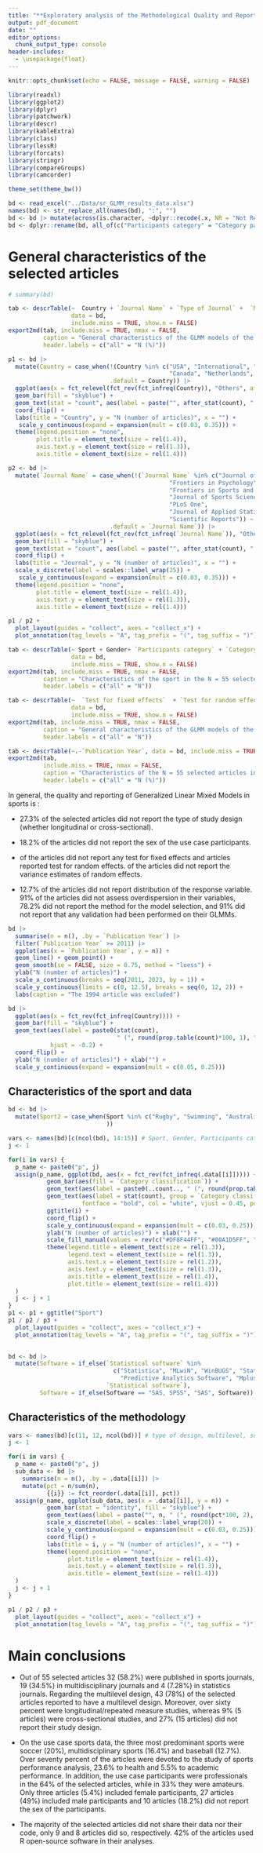 ```yaml
---
title: "**Exploratory analysis of the Methodological Quality and Reporting of GLMM in Sports: a Scoping Review**"
output: pdf_document
date: ""
editor_options: 
  chunk_output_type: console
header-includes:
  - \usepackage{float}
---
```


```r
knitr::opts_chunk$set(echo = FALSE, message = FALSE, warning = FALSE)

library(readxl)
library(ggplot2)
library(dplyr)
library(patchwork)
library(descr)
library(kableExtra)
library(class)
library(lessR)
library(forcats)
library(stringr)
library(compareGroups)
library(camcorder)

theme_set(theme_bw())
```

```r
bd <- read_excel("../Data/sr_GLMM_results_data.xlsx")
names(bd) <- str_replace_all(names(bd), ":", "")
bd <- bd |> mutate(across(is.character, ~dplyr::recode(.x, NR = "Not Reported", .default = .x)))
bd <- dplyr::rename(bd, all_of(c("Participants category" = "Category participants")))
```

# General characteristics of the selected articles

```r
# summary(bd)
```


```r
tab <- descrTable(~  Country + `Journal Name` + `Type of Journal` +  `N (participants)` + `Age (participants)` + `Outcome type` + `Type of design` + `Multilevel (nested design)`,
                  data = bd,
                  include.miss = TRUE, show.n = FALSE)
export2md(tab, include.miss = TRUE, nmax = FALSE,
          caption = "General characteristics of the GLMM models of the N = 55 selected articles in the scoping review, frequencies (percentages) for categorical variables and median (IQR) for continuous variables.",
          header.labels = c("all" = "N (%)"))
```



```r
p1 <- bd |> 
  mutate(Country = case_when(!(Country %in% c("USA", "International", "Australia", "Spain",
                                              "Canada", "Netherlands", "Norway", "UK")) ~ "Others",
                             .default = Country)) |> 
  ggplot(aes(x = fct_relevel(fct_rev(fct_infreq(Country)), "Others", after = 0))) +
  geom_bar(fill = "skyblue") +
  geom_text(stat = "count", aes(label = paste("", after_stat(count), " (", round(after_stat(count)/sum(after_stat(count))*100, 2), "%)")), hjust = 0, size = 4, nudge_y = 0.2) +
  coord_flip() +
  labs(title = "Country", y = "N (number of articles)", x = "") +
   scale_y_continuous(expand = expansion(mult = c(0.03, 0.35))) +
  theme(legend.position = "none",
        plot.title = element_text(size = rel(1.4)),
        axis.text.y = element_text(size = rel(1.3)),
        axis.title = element_text(size = rel(1.4)))

p2 <- bd |> 
  mutate(`Journal Name` = case_when(!(`Journal Name` %in% c("Journal of Quantitative Analysis in Sports",
                                              "Frontiers in Psychology",
                                              "Frontiers in Sports and Active Living",
                                              "Journal of Sports Science and Medicine",
                                              "PLoS One",
                                              "Journal of Applied Statistics",
                                              "Scientific Reports")) ~ "Others",
                             .default = `Journal Name`)) |> 
  ggplot(aes(x = fct_relevel(fct_rev(fct_infreq(`Journal Name`)), "Others", after = 0))) +
  geom_bar(fill = "skyblue") +
  geom_text(stat = "count", aes(label = paste("", after_stat(count), " (", round(after_stat(count)/sum(after_stat(count))*100, 2), "%)")), hjust = 0, size = 4, nudge_y = 0.2) +
  coord_flip() +
  labs(title = "Journal", y = "N (number of articles)", x = "") +
  scale_x_discrete(label = scales::label_wrap(25)) +
   scale_y_continuous(expand = expansion(mult = c(0.03, 0.35))) +
  theme(legend.position = "none",
        plot.title = element_text(size = rel(1.4)),
        axis.text.y = element_text(size = rel(1.3)),
        axis.title = element_text(size = rel(1.4)))

p1 / p2 + 
  plot_layout(guides = "collect", axes = "collect_x") +
  plot_annotation(tag_levels = "A", tag_prefix = "(", tag_suffix = ")")
```


```r
tab <- descrTable(~ Sport + Gender+ `Participants category` + `Category classification`,
                  data = bd,
                  include.miss = TRUE, show.n = FALSE)
export2md(tab, include.miss = TRUE, nmax = FALSE,
          caption = "Characteristics of the sport in the N = 55 selected articles in the scoping review, frequencies (percentages) for categorical variables and median (IQR) for continuous variables.",
          header.labels = c("all" = "N"))
```

```r
tab <- descrTable(~  `Test for fixed effects`  + `Test for random effects` + `Variance estimates of random effects` + `Statistical software` +  `Estimation method` + `Data shared` + `Code shared` + `Variable response distribution` + `Overdispersion evaluation` + `Method of variable selection` + `Method of model selection` + `GLMM Validation`,
                  data = bd,
                  include.miss = TRUE, show.n = FALSE)
export2md(tab, include.miss = TRUE, nmax = FALSE,
          caption = "General characteristics of the GLMM models of the N = 55 selected articles in the scoping review, frequencies (percentages) for categorical variables and median (IQR) for continuous variables.",
          header.labels = c("all" = "N"))
```


```r
tab <- descrTable(~.-`Publication Year`, data = bd, include.miss = TRUE, show.n = FALSE)
export2md(tab, 
          include.miss = TRUE, nmax = FALSE,
          caption = "Characteristics of the N = 55 selected articles in the scoping review, frequencies and percentages.",
          header.labels = c("all" = "N (%)"))
```

In general, the quality and reporting of Generalized Linear Mixed Models in sports is \textbf{\textcolor{red}{poor}}:

- 27.3% of the selected articles did not report the type of study design (whether longitudinal or cross-sectional). 

- 18.2% of the articles did not report the sex of the use case participants.

- \textbf{\textcolor{red}{83.6\%}} of the articles did not report any test for fixed effects and \textbf{\textcolor{red}{NO}} articles reported test for random effects. \textbf{\textcolor{red}{72.7\%}} of the articles did not report the variance estimates of random effects. 

- 12.7% of the articles did not report distribution of the response variable.  91% of the articles did not assess overdispersion in their variables, 78.2% did not report the method for the model selection, and 91% did not report that any validation had been performed on their GLMMs.


\clearpage



```r
bd |> 
  summarise(n = n(), .by = `Publication Year`) |> 
  filter(`Publication Year` >= 2011) |> 
  ggplot(aes(x = `Publication Year`, y = n)) + 
  geom_line() + geom_point() + 
  geom_smooth(se = FALSE, size = 0.75, method = "loess") +
  ylab("N (number of articles)") +
  scale_x_continuous(breaks = seq(2011, 2023, by = 1)) +
  scale_y_continuous(limits = c(0, 12.5), breaks = seq(0, 12, 2)) +
  labs(caption = "The 1994 article was excluded")
```


```r
bd |> 
  ggplot(aes(x = fct_rev(fct_infreq(Country)))) +
  geom_bar(fill = "skyblue") +
  geom_text(aes(label = paste0(stat(count), 
                               " (", round(prop.table(count)*100, 1), "%)")), stat = "count", 
            hjust = -0.2) +
  coord_flip() +
  ylab("N (number of articles)") + xlab("") +
  scale_y_continuous(expand = expansion(mult = c(0.05, 0.25)))
```


## Characteristics of the sport and data



```r

bd <- bd |> 
  mutate(Sport2 = case_when(Sport %in% c("Rugby", "Swimming", "Australian football", "Ice hockey", "Voleyball", "Bicycling", "Field hockey", "Fishing", "Formula 1", "Leonese wrestling", "Tennis") ~ "Others", .default = Sport
                            ))

vars <- names(bd)[c(ncol(bd), 14:15)] # Sport, Gender, Participants category
j <- 1

for(i in vars) {
  p_name <- paste0("p", j) 
  assign(p_name, ggplot(bd, aes(x = fct_rev(fct_infreq(.data[[i]])))) +
           geom_bar(aes(fill = `Category classification`)) +
           geom_text(aes(label = paste0(..count.., " (", round(prop.table(stat(count))*100, 2), "%)"), y = ..count..), stat = "count", nudge_y = 0.2, hjust = 0) +
           geom_text(aes(label = stat(count), group = `Category classification`), stat = "count", 
                     fontface = "bold", col = "white", vjust = 0.45, position = position_stack(vjust = 0.5)) + 
           ggtitle(i) +
           coord_flip() +
           scale_y_continuous(expand = expansion(mult = c(0.03, 0.25))) +
           ylab("N (number of articles)") + xlab("") +
           scale_fill_manual(values = rev(c("#DF8F44FF", "#00A1D5FF", "#B24745FF")), name = "") +
           theme(legend.title = element_text(size = rel(1.3)),
                 legend.text = element_text(size = rel(1.3)),
                 axis.text.x = element_text(size = rel(1.2)),
                 axis.text.y = element_text(size = rel(1.3)),
                 axis.title = element_text(size = rel(1.4)),
                 plot.title = element_text(size = rel(1.4)))
  )
  j <- j + 1
}
p1 <- p1 + ggtitle("Sport")
p1 / p2 / p3 + 
  plot_layout(guides = "collect", axes = "collect_x") +
  plot_annotation(tag_levels = "A", tag_prefix = "(", tag_suffix = ")") & theme(legend.position = "bottom",
                                                                                legend.title = element_blank())

```



```r
bd <- bd |> 
  mutate(Software = if_else(`Statistical software` %in% 
                              c("Statistica", "MLwiN", "WinBUGS", "Stata", "HLM", "HLM5 statistical software",
                                "Predictive Analytics Software", "Mplus"), "Other", 
                            `Statistical software`),
         Software = if_else(Software == "SAS, SPSS", "SAS", Software)) ### WATCH OUT!!!

```

## Characteristics of the methodology

```r
vars <- names(bd)[c(11, 12, ncol(bd))] # type of design, multilevel, software
j <- 1

for(i in vars) {
  p_name <- paste0("p", j) 
  sub_data <- bd |> 
    summarise(n = n(), .by = .data[[i]]) |>
    mutate(pct = n/sum(n),
           {{i}} := fct_reorder(.data[[i]], pct))
  assign(p_name, ggplot(sub_data, aes(x = .data[[i]], y = n)) +
           geom_bar(stat = "identity", fill = "skyblue") +
           geom_text(aes(label = paste("", n, " (", round(pct*100, 2), "%)")), hjust = 0, size = 4, nudge_y = 0.2) +
           scale_x_discrete(label = scales::label_wrap(20)) +
           scale_y_continuous(expand = expansion(mult = c(0.03, 0.25))) +
           coord_flip() +
           labs(title = i, y = "N (number of articles)", x = "") +
           theme(legend.position = "none",
                 plot.title = element_text(size = rel(1.4)),
                 axis.text.y = element_text(size = rel(1.3)),
                 axis.title = element_text(size = rel(1.4)))
  )
  j <- j + 1
}

p1 / p2 / p3 + 
  plot_layout(guides = "collect", axes = "collect_x") +
  plot_annotation(tag_levels = "A", tag_prefix = "(", tag_suffix = ")")

```



# Main conclusions

- Out of 55 selected articles 32 (58.2%) were published in sports journals, 19 (34.5%) in multidisciplinary journals and 4 (7.28%) in statistics journals. Regarding the multilevel design, 43 (78%) of the selected articles reported to have a multilevel design. Moreover, over sixty percent were longitudinal/repeated measure studies, whereas 9% (5 articles) were cross-sectional studies, and 27% (15 articles) did not report their study design.  

- On the use case sports data, the three most predominant sports were soccer (20%), multidisciplinary sports (16.4%) and baseball (12.7%). Over seventy percent of the articles were devoted to the study of sports performance analysis, 23.6% to health and 5.5% to academic performance. In addition, the use case participants were professionals in the 64% of the selected articles, while in 33% they were amateurs. Only three articles (5.4%) included female participants, 27 articles (49%) included male participants and 10 articles (18.2%) did not report the sex of the participants. 

- The majority of the selected articles did not share their data nor their code, only 9 and 8 articles did so, respectively. 42% of the articles used R open-source software in their analyses.







